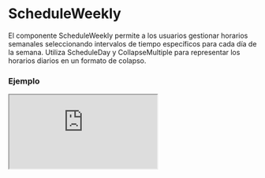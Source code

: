 # ScheduleWeekly

El componente ScheduleWeekly permite a los usuarios gestionar horarios semanales seleccionando intervalos de tiempo específicos para cada día de la semana. Utiliza ScheduleDay y CollapseMultiple para representar los horarios diarios en un formato de colapso.


### Ejemplo

<Iframe minHeightIframe="30dvh" src="https://fenextjs-component-storybook.vercel.app/iframe.html?args=&id=schedule-scheduleweekly--index&viewMode=story" />

### Importación

Para importar el componente ScheduleWeekly, se puede hacer desde fenextjs

```tsx copy
import { ScheduleWeekly } from "fenextjs";
```

### Parámetros

| Parámetro | Tipo | Requerido | Default | Descripcion |
| --------- | ---- | --------- | ------- | ----------- |
| className | string | no | '' | Clase CSS para personalizar el contenedor del componente ScheduleWeekly. |
| title | ReactNode | no | 'Schedule Weekly' | Título del componente ScheduleWeekly. |
| defaultValue | ScheduleWeeklyValueType | no | \{\} | Valor inicial del horario semanal, estructurado por días de la semana. |
| value | ScheduleWeeklyValueType | no | undefined | Valor actual del horario semanal, usado para el control del componente desde el exterior. |
| onChange | (v: ScheduleWeeklyValueType) =\> void | no | N/A | Función callback para manejar cambios en el valor del horario semanal. |
| CollapseMultipleProps | Omit\<CollapseMultipleProps, 'items'\> | no | \{ name: 'schedule', type: 'radio', defaultActive: 0 \} | Props para personalizar el comportamiento del componente CollapseMultiple que envuelve cada día de la semana. |
| onParseHeaderDay | (v: DaysEnum) =\> ReactNode | no | undefined | Función para personalizar el encabezado de cada día de la semana en el colapso. |

### Storybook

Para ver el storybook del componente lo puede hacer con este [link](https://fenextjs-component-storybook.vercel.app/?path=/story/schedule-scheduleweekly--index)

### Usos

- Uso básico del ScheduleWeekly

```tsx copy
<ScheduleWeekly onChange={(value) => console.log(value)} />
```

- ScheduleWeekly con título personalizado

```tsx copy
<ScheduleWeekly title="Horario Semanal" />
```

- ScheduleWeekly con CollapseMultipleProps personalizados

```tsx copy
<ScheduleWeekly CollapseMultipleProps={{ type: 'checkbox', defaultActive: [0, 1] }} />
```

